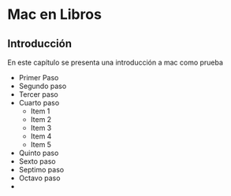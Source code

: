 # Mac en Libros

## Introducción

En este capítulo se presenta una introducción a mac como prueba

  * Primer Paso
  * Segundo paso
  * Tercer paso
  * Cuarto paso
    + Item 1
    + Item 2
    + Item 3
    + Item 4
    + Item 5
  * Quinto paso  
  * Sexto paso
  * Septimo paso
  * Octavo paso
  *
